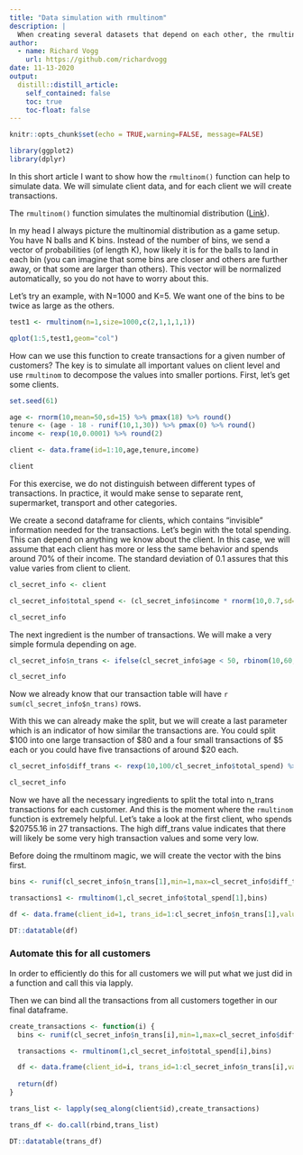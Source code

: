 ```yaml
---
title: "Data simulation with rmultinom"
description: |
  When creating several datasets that depend on each other, the rmultinom function from the stats package can be a useful helper. In this example we will see how to create customer transactions from a customer table.
author:
  - name: Richard Vogg
    url: https://github.com/richardvogg
date: 11-13-2020
output:
  distill::distill_article:
    self_contained: false
    toc: true
    toc-float: false
---
```


```r
knitr::opts_chunk$set(echo = TRUE,warning=FALSE, message=FALSE)

library(ggplot2)
library(dplyr)
```



In this short article I want to show how the `rmultinom()` function can help to simulate data.
We will simulate client data, and for each client we will create transactions.

The `rmultinom()` function simulates the multinomial distribution ([Link](https://en.wikipedia.org/wiki/Multinomial_distribution)).

In my head I always picture the multinomial distribution as a game setup. You have N balls and K bins. Instead of the number of bins, we send a vector of probabilities (of length K), how likely it is for the balls to land in each bin (you can imagine that some bins are closer and others are further away, or that some are larger than others). This vector will be normalized automatically, so you do not have to worry about this.

Let's try an example, with N=1000 and K=5. We want one of the bins to be twice as large as the others.

```r
test1 <- rmultinom(n=1,size=1000,c(2,1,1,1,1))
```

```r

qplot(1:5,test1,geom="col")
```

How can we use this function to create transactions for a given number of customers? The key is to simulate all important values on client level and use `rmultinom` to decompose the values into smaller portions. First, let's get some clients.

```r
set.seed(61)

age <- rnorm(10,mean=50,sd=15) %>% pmax(18) %>% round()
tenure <- (age - 18 - runif(10,1,30)) %>% pmax(0) %>% round()
income <- rexp(10,0.0001) %>% round(2)

client <- data.frame(id=1:10,age,tenure,income)

client
```

For this exercise, we do not distinguish between different types of transactions. In practice, it would make sense to separate rent, supermarket, transport and other categories.

We create a second dataframe for clients, which contains "invisible" information needed for the transactions. Let's begin with the total spending. This can depend on anything we know about the client. In this case, we will assume that each client has more or less the same behavior and spends around 70% of their income. The standard deviation of 0.1 assures that this value varies from client to client.

```r
cl_secret_info <- client

cl_secret_info$total_spend <- (cl_secret_info$income * rnorm(10,0.7,sd=0.1)) %>% round(2)

cl_secret_info
```

The next ingredient is the number of transactions. We will make a very simple formula depending on age. 

```r
cl_secret_info$n_trans <- ifelse(cl_secret_info$age < 50, rbinom(10,60,0.5),rbinom(10,60,0.3))

cl_secret_info
```

Now we already know that our transaction table will have `r sum(cl_secret_info$n_trans)` rows.

With this we can already make the split, but we will create a last parameter which is an indicator of how similar the transactions are. You could split \$100 into one large transaction of \$80 and a four small transactions of \$5 each or you could have five transactions of around \$20 each.

```r
cl_secret_info$diff_trans <- rexp(10,100/cl_secret_info$total_spend) %>% ceiling()

cl_secret_info
```

Now we have all the necessary ingredients to split the total into n_trans transactions for each customer. And this is the moment where the `rmultinom` function is extremely helpful. Let's take a look at the first client, who spends \$20755.16 in 27 transactions. The high diff_trans value indicates that there will likely be some very high transaction values and some very low.

Before doing the rmultinom magic, we will create the vector with the bins first.

```r
bins <- runif(cl_secret_info$n_trans[1],min=1,max=cl_secret_info$diff_trans[1])

transactions1 <- rmultinom(1,cl_secret_info$total_spend[1],bins)

df <- data.frame(client_id=1, trans_id=1:cl_secret_info$n_trans[1],value=transactions1)

DT::datatable(df)
```

### Automate this for all customers

In order to efficiently do this for all customers we will put what we just did in a function and call this via lapply.

Then we can bind all the transactions from all customers together in our final dataframe.

```r
create_transactions <- function(i) {
  bins <- runif(cl_secret_info$n_trans[i],min=1,max=cl_secret_info$diff_trans[i])

  transactions <- rmultinom(1,cl_secret_info$total_spend[i],bins)

  df <- data.frame(client_id=i, trans_id=1:cl_secret_info$n_trans[i],value=transactions)
  
  return(df)
}

trans_list <- lapply(seq_along(client$id),create_transactions)

trans_df <- do.call(rbind,trans_list)

DT::datatable(trans_df)

```

